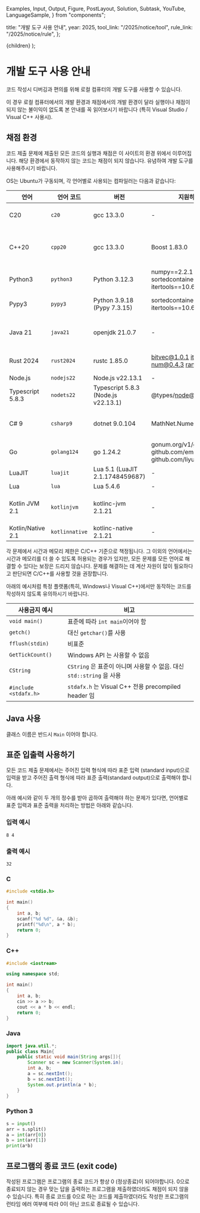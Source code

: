   Examples,
  Input,
  Output,
  Figure,
  PostLayout,
  Solution,
  Subtask,
  YouTube,
  LanguageSample,
} from "components";

  title: "개발 도구 사용 안내",
  year: 2025,
  tool_link: "/2025/notice/tool",
  rule_link: "/2025/notice/rule",
};

  <PostLayout meta={meta}>{children}</PostLayout>
);

# 개발 도구 사용 안내

코드 작성시 디버깅과 편의를 위해 로컬 컴퓨터의 개발 도구를 사용할 수 있습니다.

이 경우 로컬 컴퓨터에서의 개발 환경과 채점에서의 개발 환경이 달라 실행이나 채점이 되지 않는 불이익이 없도록 본 안내를 꼭 읽어보시기 바랍니다 (특히 Visual Studio / Visual C++ 사용시).

## 채점 환경

코드 제출 문제에 제출된 모든 코드의 실행과 채점은 이 사이트의 환경 위에서 이루어집니다. 해당 환경에서 동작하지 않는 코드는 채점이 되지 않습니다. 유념하여 개발 도구를 사용해주시기 바랍니다.

OS는 Ubuntu가 구동되며, 각 언어별로 사용되는 컴파일러는 다음과 같습니다:

언어 | 언어 코드 | 버전 | 지원하는 라이브러리 | 컴파일 명령어 | 실행 명령어
--- | --- | --- | --- | --- | ---
C20 | `c20` | gcc 13.3.0 | - | gcc -std=gnu2x -O2 -DONLINE_JUDGE -DNYPC -Wall -Wextra -march=native -mtune=native -o main main.c -lm | ./main NYPC
C++20 | `cpp20` | gcc 13.3.0 | Boost 1.83.0 | g++ -std=gnu++20 -O2 -DONLINE_JUDGE -DNYPC -Wall -Wextra -march=native -mtune=native -o main main.cpp -I/opt/boost/gcc/include -L/opt/boost/gcc/lib | ./main NYPC
Python3 | `python3` | Python 3.12.3 | numpy==2.2.1 scipy==1.14.1 sortedcontainers==2.4.0 more-itertools==10.6.0 | python3 -m py_compile main.py | python3 \_\_pycache\_\_/main.cpython-312.pyc NYPC
Pypy3 | `pypy3` | Python 3.9.18 (Pypy 7.3.15) | sortedcontainers==2.4.0 more-itertools==10.6.0 | pypy3 -m py_compile main.py | pypy3 \_\_pycache\_\_/main.pypy39.pyc NYPC
Java 21 | `java21` | openjdk 21.0.7 | - | javac --release 21 -encoding UTF-8 Main.java -d out && jar cfe Main.jar Main -C out . | java -Xms&lt;memory&gt; -XmX&lt;memory&gt; -DONLINE_JUDGE=1 -DNYPC=1 -jar Main.jar NYPC
Rust 2024 | `rust2024` | rustc 1.85.0 | bitvec@1.0.1 itertools@0.14.0 num@0.4.3 rand@0.9.0 | cargo rustc -r -q --frozen -- -Copt-level=3 -Ctarget-cpu=native --cfg online_judge --cfg nypc | ./target/release/main NYPC
Node.js | `nodejs22` | Node.js v22.13.1 | - | - | node main.js NYPC
Typescript 5.8.3 | `nodets22` | Typescript 5.8.3 (Node.js v22.13.1) | @types/node@22.13.1 | tsc main.ts --target ESNext --moduleResolution node --module commonjs --noEmitOnError | node main.js NYPC
C# 9 | `csharp9` | dotnet 9.0.104 | MathNet.Numerics 5.0.0 | dotnet publish -r linux-x64 -p:PublishSingleFile=true -p:DefineConstants="ONLINE_JUDGE;NYPC" --no-restore -c Release --sc true | ./bin/Release/net9.0/linux-x64/publish/Main NYPC
Go | `golang124` | go 1.24.2 | gonum.org/v1/gonum@v0.16.0 github.com/emirpasic/gods@v1.18.1 github.com/liyue201/gostl@v1.2.0 | go build -mod vendor -o main main.go | ./main NYPC
LuaJIT | `luajit` | Lua 5.1 (LuaJIT 2.1.1748459687) | - | luajit -O3 -b Main.lua Main.out | /usr/local/bin/luajit Main.out NYPC
Lua | `lua` | Lua 5.4.6 | - | /usr/bin/luac5.4 -o Main.out Main.lua | lua5.4 Main.out NYPC
Kotlin JVM 2.1 | `kotlinjvm` | kotlinc-jvm 2.1.21 | - | kotlinc -include-runtime -d Main.jar Main.kt | java -Xms&lt;memory&gt; -XmX&lt;memory&gt; -DONLINE_JUDGE=1 -DNYPC=1 -jar Main.jar NYPC
Kotlin/Native 2.1 | `kotlinnative` | kotlinc-native 2.1.21 | - | konanc Main.kt -o Main -opt | ./Main.kexe NYPC

각 문제에서 시간과 메모리 제한은 C/C++ 기준으로 책정됩니다.
그 이외의 언어에서는 시간과 메모리를 더 쓸 수 있도록 허용되는 경우가 있지만,
모든 문제를 모든 언어로 해결할 수 있다는 보장은 드리지 않습니다.
문제를 해결하는 데 계산 자원이 많이 필요하다고 판단되면 C/C++를 사용할 것을 권장합니다.

아래의 예시처럼 특정 플랫폼(특히, Windows나 Visual C++)에서만 동작하는 코드를 작성하지 않도록 유의하시기 바랍니다.

| 사용금지 예시         | 비고                                                                  |
| --------------------- | --------------------------------------------------------------------- |
| `void main()`         | 표준에 따라 `int main`이어야 함                                       |
| `getch()`             | 대신 `getchar()`를 사용                                               |
| `fflush(stdin)`       | 비표준                                                                |
| `GetTickCount()`      | Windows API 는 사용할 수 없음                                         |
| `CString`             | `CString` 은 표준이 아니며 사용할 수 없음. 대신 `std::string` 을 사용 |
| `#include <stdafx.h>` | `stdafx.h` 는 Visual C++ 전용 precompiled header 임                   |

## Java 사용

클래스 이름은 반드시 `Main` 이어야 합니다.

## 표준 입출력 사용하기

모든 코드 제출 문제에서는 주어진 입력 형식에 따라 표준 입력 (standard input)으로 입력을 받고 주어진 출력 형식에 따라 표준 출력(standard output)으로 출력해야 합니다.

아래 예시와 같이 두 개의 정수를 받아 곱하여 출력해야 하는 문제가 있다면, 언어별로 표준 입력과 표준 출력을 처리하는 방법은 아래와 같습니다.

### 입력 예시

```
8 4
```

### 출력 예시

```
32
```

### C

```c
#include <stdio.h>

int main()
{
	int a, b;
	scanf("%d %d", &a, &b);
	printf("%d\n", a * b);
	return 0;
}
```

### C++

```cpp
#include <iostream>

using namespace std;

int main()
{
	int a, b;
	cin >> a >> b;
	cout << a * b << endl;
	return 0;
}
```

### Java

```java
import java.util.*;
public class Main{
    public static void main(String args[]){
        Scanner sc = new Scanner(System.in);
        int a, b;
        a = sc.nextInt();
        b = sc.nextInt();
        System.out.println(a * b);
    }
}
```

### Python 3

```python
s = input()
arr = s.split()
a = int(arr[0])
b = int(arr[1])
print(a*b)
```

## 프로그램의 종료 코드 (exit code)

작성된 프로그램은 프로그램의 종료 코드가 항상 0 (정상종료)이 되어야합니다. 0으로 종료되지 않는 경우 맞는 답을 출력하는 프로그램을 제출하였더라도 채점이 되지 않을 수 있습니다.
특히 종료 코드를 0으로 하는 코드를 제출하였더라도 작성한 프로그램의 런타임 에러 여부에 따라 0이 아닌 코드로 종료될 수 있습니다.
